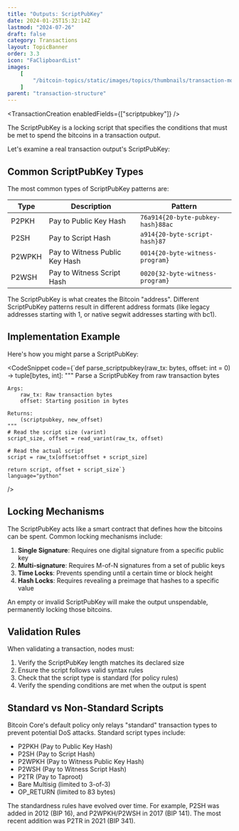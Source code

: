 ```yaml
---
title: "Outputs: ScriptPubKey"
date: 2024-01-25T15:32:14Z
lastmod: "2024-07-26"
draft: false
category: Transactions
layout: TopicBanner
order: 3.3
icon: "FaClipboardList"
images:
    [
        "/bitcoin-topics/static/images/topics/thumbnails/transaction-module/tx-thumbnail-scriptpubkey.jpg"
    ]
parent: "transaction-structure"
---
```


<TransactionCreation enabledFields={["scriptpubkey"]} />

The ScriptPubKey is a locking script that specifies the conditions that must be met to spend the bitcoins in a transaction output.

Let's examine a real transaction output's ScriptPubKey:

<div className="dark:hidden w-full rounded-xl overflow-hidden">
    <SvgDisplay
        src="/bitcoin-topics/static/images/topics/transactions/fees/tx-scriptpubkey.png"
        width="100%"
        height="auto"
    />
</div>
<div className="hidden dark:block w-full rounded-xl overflow-hidden">
    <SvgDisplay
        src="/bitcoin-topics/static/images/topics/transactions/fees/tx-scriptpubkey.png"
        width="100%"
        height="auto"
    />
</div>

## Common ScriptPubKey Types

The most common types of ScriptPubKey patterns are:

| Type   | Description                    | Pattern                           |
| ------ | ------------------------------ | --------------------------------- |
| P2PKH  | Pay to Public Key Hash         | `76a914{20-byte-pubkey-hash}88ac` |
| P2SH   | Pay to Script Hash             | `a914{20-byte-script-hash}87`     |
| P2WPKH | Pay to Witness Public Key Hash | `0014{20-byte-witness-program}`   |
| P2WSH  | Pay to Witness Script Hash     | `0020{32-byte-witness-program}`   |

<ExpandableAlert title="Note" type="info">
    The ScriptPubKey is what creates the Bitcoin "address". Different
    ScriptPubKey patterns result in different address formats (like legacy
    addresses starting with 1, or native segwit addresses starting with bc1).
</ExpandableAlert>

## Implementation Example

Here's how you might parse a ScriptPubKey:

<CodeSnippet
    code={`def parse_scriptpubkey(raw_tx: bytes, offset: int = 0) -> tuple[bytes, int]:
    """
    Parse a ScriptPubKey from raw transaction bytes
    
    Args:
        raw_tx: Raw transaction bytes
        offset: Starting position in bytes
        
    Returns:
        (scriptpubkey, new_offset)
    """
    # Read the script size (varint)
    script_size, offset = read_varint(raw_tx, offset)
    
    # Read the actual script
    script = raw_tx[offset:offset + script_size]
    
    return script, offset + script_size`}
    language="python"
/>

## Locking Mechanisms

The ScriptPubKey acts like a smart contract that defines how the bitcoins can be spent. Common locking mechanisms include:

1. **Single Signature**: Requires one digital signature from a specific public key
2. **Multi-signature**: Requires M-of-N signatures from a set of public keys
3. **Time Locks**: Prevents spending until a certain time or block height
4. **Hash Locks**: Requires revealing a preimage that hashes to a specific value

<ExpandableAlert title="Warning" type="warning">
    An empty or invalid ScriptPubKey will make the output unspendable,
    permanently locking those bitcoins.
</ExpandableAlert>

## Validation Rules

When validating a transaction, nodes must:

1. Verify the ScriptPubKey length matches its declared size
2. Ensure the script follows valid syntax rules
3. Check that the script type is standard (for policy rules)
4. Verify the spending conditions are met when the output is spent

## Standard vs Non-Standard Scripts

Bitcoin Core's default policy only relays "standard" transaction types to prevent potential DoS attacks. Standard script types include:

-   P2PKH (Pay to Public Key Hash)
-   P2SH (Pay to Script Hash)
-   P2WPKH (Pay to Witness Public Key Hash)
-   P2WSH (Pay to Witness Script Hash)
-   P2TR (Pay to Taproot)
-   Bare Multisig (limited to 3-of-3)
-   OP_RETURN (limited to 83 bytes)

<ExpandableAlert title="Historical Note" type="info">
    The standardness rules have evolved over time. For example, P2SH was added
    in 2012 (BIP 16), and P2WPKH/P2WSH in 2017 (BIP 141). The most recent
    addition was P2TR in 2021 (BIP 341).
</ExpandableAlert>
